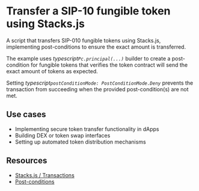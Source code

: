 # Transfer a SIP-10 fungible token using Stacks.js

A script that transfers SIP-010 fungible tokens using Stacks.js, implementing post-conditions to ensure the exact amount is transferred.

The example uses <HoverLink href="hover:Pc" className="text-[var(--ch-11)]">_typescript`Pc.principal(...)`_</HoverLink> builder to create a post-condition for fungible tokens that verifies the token contract will send the exact amount of tokens as expected.

Setting <HoverLink href="hover:deny" className="text-[var(--ch-11)]">_typescript`postConditionMode: PostConditionMode.Deny`_</HoverLink> prevents the transaction from succeeding when the provided post-condition(s) are not met.

## Use cases

- Implementing secure token transfer functionality in dApps
- Building DEX or token swap interfaces
- Setting up automated token distribution mechanisms

## Resources

- [Stacks.js / Transactions](/stacks/stacks.js/packages/transactions)
- [Post-conditions](/stacks/stacks.js/guides/post-conditions)
